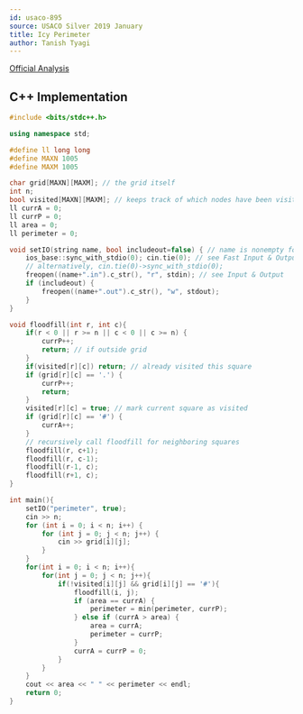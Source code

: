 ```yaml
---
id: usaco-895
source: USACO Silver 2019 January
title: Icy Perimeter
author: Tanish Tyagi 
---
```


[Official Analysis](http://www.usaco.org/current/data/sol_perimeter_silver_jan19.html)

<LanguageSection>

<CPPSection>

## C++ Implementation

```cpp
#include <bits/stdc++.h>

using namespace std;

#define ll long long
#define MAXN 1005
#define MAXM 1005

char grid[MAXN][MAXM]; // the grid itself
int n;
bool visited[MAXN][MAXM]; // keeps track of which nodes have been visited
ll currA = 0;
ll currP = 0;
ll area = 0;
ll perimeter = 0;

void setIO(string name, bool includeout=false) { // name is nonempty for USACO file I/O
    ios_base::sync_with_stdio(0); cin.tie(0); // see Fast Input & Output
    // alternatively, cin.tie(0)->sync_with_stdio(0);
    freopen((name+".in").c_str(), "r", stdin); // see Input & Output
    if (includeout) {
        freopen((name+".out").c_str(), "w", stdout);
    }
}

void floodfill(int r, int c){
	if(r < 0 || r >= n || c < 0 || c >= n) {
		currP++;
		return; // if outside grid
	}
	if(visited[r][c]) return; // already visited this square
	if (grid[r][c] == '.') {
		currP++;
		return;
	} 
	visited[r][c] = true; // mark current square as visited
	if (grid[r][c] == '#') {
		currA++; 
	}
	// recursively call floodfill for neighboring squares
	floodfill(r, c+1);
	floodfill(r, c-1);
	floodfill(r-1, c);
	floodfill(r+1, c);
}

int main(){
	setIO("perimeter", true);
	cin >> n;
	for (int i = 0; i < n; i++) {
		for (int j = 0; j < n; j++) {
			cin >> grid[i][j];
		}
	}
	for(int i = 0; i < n; i++){
		for(int j = 0; j < n; j++){
			if(!visited[i][j] && grid[i][j] == '#'){
				floodfill(i, j);
				if (area == currA) {
					perimeter = min(perimeter, currP);
				} else if (currA > area) {
					area = currA;
					perimeter = currP;
				}
				currA = currP = 0;
			}
		}
	}
	cout << area << " " << perimeter << endl;
	return 0;
}
```

</CPPSection>

</LanguageSection>
